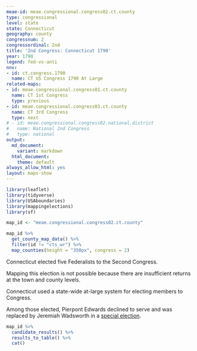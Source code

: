 ```yaml
---
meae-id: meae.congressional.congress02.ct.county
type: congressional
level: state
state: Connecticut
geography: county
congressnum: 2
congressordinal: 2nd
title: '2nd Congress: Connecticut 1790'
year: 1790
legend: fed-vs-anti
nnv:
- id: ct.congress.1790
  name: CT US Congress 1790 At Large
related-maps:
- id: meae.congressional.congress01.ct.county
  name: CT 1st Congress
  type: previous
- id: meae.congressional.congress03.ct.county
  name: CT 3rd Congress
  type: next
# - id: meae.congressional.congress02.national.district
#   name: National 2nd Congress
#   type: national
output:
  md_document:
    variant: markdown
  html_document:
    theme: default
always_allow_html: yes
layout: maps-show
---
```


```r
library(leaflet)
library(tidyverse)
library(USAboundaries)
library(mappingelections)
library(sf)

map_id <- "meae.congressional.congress02.ct.county"
```

<div class="map">

```r
map_id %>%
  get_county_map_data() %>% 
  filter(id != "cts_wr") %>% 
  map_counties(height = "350px", congress = 2)
```

</div>

Connecticut elected five Federalists to the Second Congress. 

Mapping this election is not possible because there are insufficient returns at the town and county levels.

Connecticut used a state-wide at-large system for electing members to Congress.

Among those elected, Pierpont Edwards declined to serve and was replaced by Jeremiah Wadsworth in a [special election](http://elections.lib.tufts.edu/catalog/tufts:ct.special.congress.1790).

<div class="results-table">

```r
map_id %>%
  candidate_results() %>%
  results_to_table() %>%
  cat()
```

</div>

